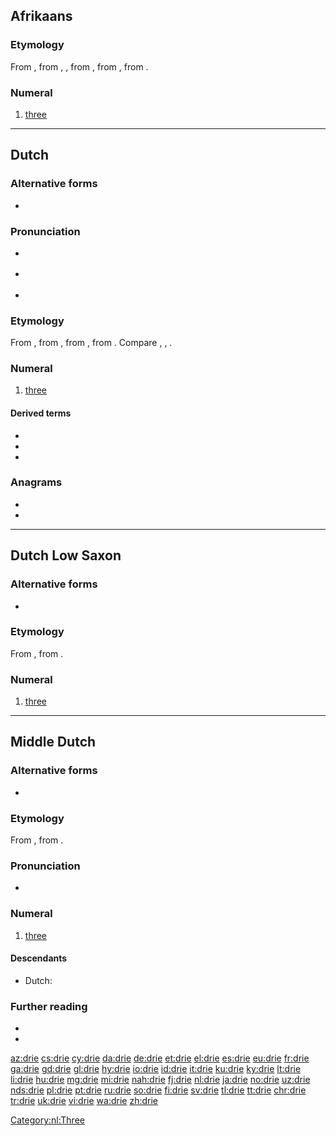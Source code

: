 ==Afrikaans==
{{cardinalbox|af|2|3|4|twee|vier|ord=derde}}

===Etymology===
From {{inh|af|nl|drie}}, from {{inh|af|dum|dri}}, {{m|dum|drie}}, from {{inh|af|odt|*thrie}}, from {{inh|af|gem-pro|*þrīz}}, from {{inh|af|ine-pro|*tréyes}}.

===Numeral===
{{head|af|numeral}}

# {{lb|af|cardinal}} [[three]]

----

==Dutch==

===Alternative forms===
* {{l|nl|drij}} {{qualifier|rare, in dialectal Belgian Dutch}}

===Pronunciation===
* {{a|BE}} {{IPA|/dri/|lang=nl}}
*: {{audio|Nl-drie (Belgium).ogg|audio (Belgium)|lang=nl}}
* {{a|NL}} {{IPA|/dri/|lang=nl}}
*: {{audio|Nl-drie.ogg|audio (Netherlands)|lang=nl}}
* {{rhymes|i|lang=nl}}

===Etymology===
From {{inh|nl|dum|drie}}, from {{inh|nl|odt|*thrie}}, from {{inh|nl|gem-pro|*þrīz}}, from {{inh|nl|ine-pro|*tréyes}}. Compare {{cog|de|drei}}, {{cog|fy|thre|thrē}}, {{cog|en|three}}.

===Numeral===
{{cardinalbox|nl|2|3|4|twee|vier|ord=derde}}
{{nl-num}}

# {{lb|nl|cardinal}} [[three]]

====Derived terms====
* {{l|nl|driehoek}}
* {{l|nl|driekwart}}
* {{l|nl|drievoudig}}

===Anagrams===
* {{l|nl|dier}}
* {{l|nl|ried}}

[[Category:nl:Three]]

----

==Dutch Low Saxon==

===Alternative forms===
* {{l|nds-nl|drij}}

===Etymology===
From {{inh|nds-nl|gml|drî}}, {{m|gml|drê}} from {{inh|nds-nl|osx|thrie}}.

===Numeral===
{{head|nds-nl|numeral}}

# {{lb|nds-nl|cardinal}} [[three]]

----

==Middle Dutch==

===Alternative forms===
* {{l|dum|dri}}

===Etymology===
From {{inh|dum|odt|thrīe}}, from {{inh|dum|gem-pro|*þrīz}}.

===Pronunciation===
* {{IPA|lang=dum|/driə/}}

===Numeral===
{{head|dum|numeral}}

# [[three]]

====Descendants====
* Dutch: {{l|nl|drie}}

===Further reading===
* {{R:VMNW|ID1831}}
* {{R:MNW|07660}}

{{cln|dum|cardinal numbers}}

[[az:drie]]
[[cs:drie]]
[[cy:drie]]
[[da:drie]]
[[de:drie]]
[[et:drie]]
[[el:drie]]
[[es:drie]]
[[eu:drie]]
[[fr:drie]]
[[ga:drie]]
[[gd:drie]]
[[gl:drie]]
[[hy:drie]]
[[io:drie]]
[[id:drie]]
[[it:drie]]
[[ku:drie]]
[[ky:drie]]
[[lt:drie]]
[[li:drie]]
[[hu:drie]]
[[mg:drie]]
[[mi:drie]]
[[nah:drie]]
[[fj:drie]]
[[nl:drie]]
[[ja:drie]]
[[no:drie]]
[[uz:drie]]
[[nds:drie]]
[[pl:drie]]
[[pt:drie]]
[[ru:drie]]
[[so:drie]]
[[fi:drie]]
[[sv:drie]]
[[tl:drie]]
[[tt:drie]]
[[chr:drie]]
[[tr:drie]]
[[uk:drie]]
[[vi:drie]]
[[wa:drie]]
[[zh:drie]]